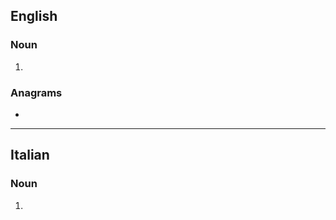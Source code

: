 ==English==

===Noun===
{{head|en|noun plural form}}

# {{plural of|concetto|lang=en}}

===Anagrams===
* {{anagrams|en|a=cceinott|tectonic}}

----

==Italian==

===Noun===
{{head|it|noun plural form|g=m}}

# {{plural of|concetto|lang=it}}